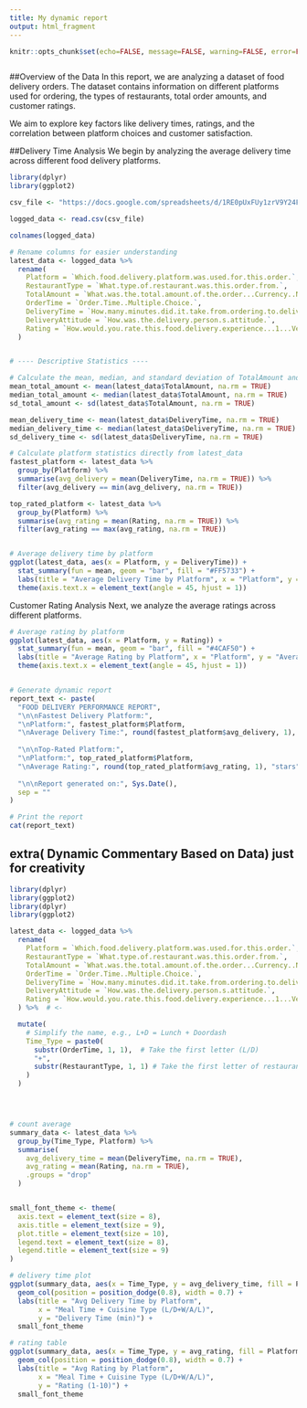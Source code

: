 ---
title: My dynamic report
output: html_fragment
---


```{r setup, include=FALSE}
knitr::opts_chunk$set(echo=FALSE, message=FALSE, warning=FALSE, error=FALSE)

```

```{css}

```


##Overview of the Data
In this report, we are analyzing a dataset of food delivery orders. The dataset contains information on different platforms used for ordering, the types of restaurants, total order amounts, and customer ratings.

We aim to explore key factors like delivery times, ratings, and the correlation between platform choices and customer satisfaction.

##Delivery Time Analysis
We begin by analyzing the average delivery time across different food delivery platforms.

```{r}


library(dplyr)
library(ggplot2)

csv_file <- "https://docs.google.com/spreadsheets/d/1RE0pUxFUy1zrV9Y24F2c2uGjPe4vTLKzYF0eNm_4qaA/export?format=csv"

logged_data <- read.csv(csv_file)

colnames(logged_data)

# Rename columns for easier understanding
latest_data <- logged_data %>%
  rename(
    Platform = `Which.food.delivery.platform.was.used.for.this.order.`,
    RestaurantType = `What.type.of.restaurant.was.this.order.from.`,
    TotalAmount = `What.was.the.total.amount.of.the.order...Currency..NZD.`,
    OrderTime = `Order.Time..Multiple.Choice.`,
    DeliveryTime = `How.many.minutes.did.it.take.from.ordering.to.delivery.`,
    DeliveryAttitude = `How.was.the.delivery.person.s.attitude.`,
    Rating = `How.would.you.rate.this.food.delivery.experience...1...Very.poor..10...Excellent.`
  )


# ---- Descriptive Statistics ----

# Calculate the mean, median, and standard deviation of TotalAmount and DeliveryTime
mean_total_amount <- mean(latest_data$TotalAmount, na.rm = TRUE)
median_total_amount <- median(latest_data$TotalAmount, na.rm = TRUE)
sd_total_amount <- sd(latest_data$TotalAmount, na.rm = TRUE)

mean_delivery_time <- mean(latest_data$DeliveryTime, na.rm = TRUE)
median_delivery_time <- median(latest_data$DeliveryTime, na.rm = TRUE)
sd_delivery_time <- sd(latest_data$DeliveryTime, na.rm = TRUE)

# Calculate platform statistics directly from latest_data
fastest_platform <- latest_data %>%
  group_by(Platform) %>%
  summarise(avg_delivery = mean(DeliveryTime, na.rm = TRUE)) %>%
  filter(avg_delivery == min(avg_delivery, na.rm = TRUE))

top_rated_platform <- latest_data %>%
  group_by(Platform) %>%
  summarise(avg_rating = mean(Rating, na.rm = TRUE)) %>%
  filter(avg_rating == max(avg_rating, na.rm = TRUE))


# Average delivery time by platform
ggplot(latest_data, aes(x = Platform, y = DeliveryTime)) +
  stat_summary(fun = mean, geom = "bar", fill = "#FF5733") +
  labs(title = "Average Delivery Time by Platform", x = "Platform", y = "Average Delivery Time (Minutes)") +
  theme(axis.text.x = element_text(angle = 45, hjust = 1))

```


Customer Rating Analysis
Next, we analyze the average ratings across different platforms.

```{r}

# Average rating by platform
ggplot(latest_data, aes(x = Platform, y = Rating)) +
  stat_summary(fun = mean, geom = "bar", fill = "#4CAF50") +
  labs(title = "Average Rating by Platform", x = "Platform", y = "Average Rating") +
  theme(axis.text.x = element_text(angle = 45, hjust = 1))


# Generate dynamic report
report_text <- paste(
  "FOOD DELIVERY PERFORMANCE REPORT",
  "\n\nFastest Delivery Platform:",
  "\nPlatform:", fastest_platform$Platform,
  "\nAverage Delivery Time:", round(fastest_platform$avg_delivery, 1), "minutes",
  
  "\n\nTop-Rated Platform:", 
  "\nPlatform:", top_rated_platform$Platform,
  "\nAverage Rating:", round(top_rated_platform$avg_rating, 1), "stars",
  
  "\n\nReport generated on:", Sys.Date(),
  sep = ""
)

# Print the report
cat(report_text)

```


## extra( Dynamic Commentary Based on Data) just for creativity

```{r}
library(dplyr)
library(ggplot2)
library(dplyr)
library(ggplot2)

latest_data <- logged_data %>%
  rename(
    Platform = `Which.food.delivery.platform.was.used.for.this.order.`,
    RestaurantType = `What.type.of.restaurant.was.this.order.from.`,
    TotalAmount = `What.was.the.total.amount.of.the.order...Currency..NZD.`,
    OrderTime = `Order.Time..Multiple.Choice.`,
    DeliveryTime = `How.many.minutes.did.it.take.from.ordering.to.delivery.`,
    DeliveryAttitude = `How.was.the.delivery.person.s.attitude.`,
    Rating = `How.would.you.rate.this.food.delivery.experience...1...Very.poor..10...Excellent.`
  ) %>%  # <- 

  mutate(
    # Simplify the name, e.g., L+D = Lunch + Doordash
    Time_Type = paste0(
      substr(OrderTime, 1, 1),  # Take the first letter (L/D)
      "+",
      substr(RestaurantType, 1, 1) # Take the first letter of restaurant type
    )
  )




# count average
summary_data <- latest_data %>%
  group_by(Time_Type, Platform) %>%
  summarise(
    avg_delivery_time = mean(DeliveryTime, na.rm = TRUE),
    avg_rating = mean(Rating, na.rm = TRUE),
    .groups = "drop"
  )


small_font_theme <- theme(
  axis.text = element_text(size = 8),
  axis.title = element_text(size = 9),
  plot.title = element_text(size = 10),
  legend.text = element_text(size = 8),
  legend.title = element_text(size = 9)
)

# delivery time plot
ggplot(summary_data, aes(x = Time_Type, y = avg_delivery_time, fill = Platform)) +
  geom_col(position = position_dodge(0.8), width = 0.7) +
  labs(title = "Avg Delivery Time by Platform", 
       x = "Meal Time + Cuisine Type (L/D+W/A/L)", 
       y = "Delivery Time (min)") +
  small_font_theme

# rating table
ggplot(summary_data, aes(x = Time_Type, y = avg_rating, fill = Platform)) +
  geom_col(position = position_dodge(0.8), width = 0.7) +
  labs(title = "Avg Rating by Platform", 
       x = "Meal Time + Cuisine Type (L/D+W/A/L)", 
       y = "Rating (1-10)") +
  small_font_theme
```
